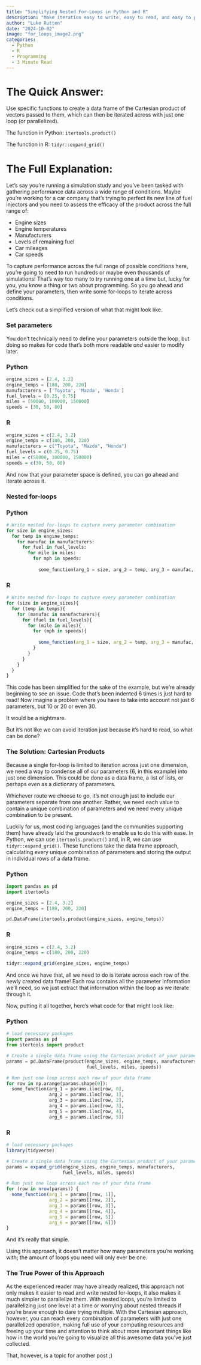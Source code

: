 ```yaml
---
title: "Simplifying Nested For-Loops in Python and R"
description: "Make iteration easy to write, easy to read, and easy to parallelize with these simple functions"
author: "Luke Rutten"
date: "2024-10-02"
image: "for_loops_image2.png"
categories:
  - Python
  - R
  - Programming
  - 3 Minute Read
---
```


# The Quick Answer:

Use specific functions to create a data frame of the Cartesian product of vectors passed to them, which can then be iterated across with just one loop (or parallelized).

The function in Python: `itertools.product()`

The function in R: `tidyr::expand_grid()`

# The Full Explanation:

Let's say you're running a simulation study and you've been tasked with gathering performance data across a wide range of conditions. Maybe you're working for a car company that's trying to perfect its new line of fuel injectors and you need to assess the efficacy of the product across the full range of:

-   Engine sizes
-   Engine temperatures
-   Manufacturers
-   Levels of remaining fuel
-   Car mileages
-   Car speeds

To capture performance across the full range of possible conditions here, you're going to need to run hundreds or maybe even thousands of simulations! That's way too many to try running one at a time but, lucky for you, you know a thing or two about programming. So you go ahead and define your parameters, then write some for-loops to iterate across conditions.

Let's check out a simplified version of what that might look like.

### Set parameters

You don't technically need to define your parameters outside the loop, but doing so makes for code that's both more readable *and* easier to modify later.

::: panel-tabset
### Python

```python
engine_sizes = [2.4, 3.2]
engine_temps = [180, 200, 220]
manufacturers = ['Toyota', 'Mazda', 'Honda']
fuel_levels = [0.25, 0.75]
miles = [50000, 100000, 150000]
speeds = [30, 50, 80]
```

### R

```r
engine_sizes = c(2.4, 3.2)
engine_temps = c(180, 200, 220)
manufacturers = c("Toyota", "Mazda", "Honda")
fuel_levels = c(0.25, 0.75)
miles = c(50000, 100000, 150000)
speeds = c(30, 50, 80)
```
:::

And now that your parameter space is defined, you can go ahead and iterate across it.

### Nested for-loops

::: panel-tabset
### Python

```python
# Write nested for-loops to capture every parameter combination
for size in engine_sizes:
  for temp in engine_temps:
    for manufac in manufacturers:
      for fuel in fuel_levels:
        for mile in miles:
          for mph in speeds:
        
            some_function(arg_1 = size, arg_2 = temp, arg_3 = manufac, arg_4 = fuel, arg_5 = mile, arg_6 = mph)
```

### R

```r
# Write nested for-loops to capture every parameter combination
for (size in engine_sizes){
  for (temp in temps){
    for (manufac in manufacturers){
      for (fuel in fuel_levels){
        for (mile in miles){
          for (mph in speeds){
        
            some_function(arg_1 = size, arg_2 = temp, arg_3 = manufac, arg_4 = fuel, arg_5 = mile, arg_6 = mph)
          }
        }
      }
    }
  }
}
```
:::

This code has been simplified for the sake of the example, but we're already beginning to see an issue. Code that's been indented 6 times is just hard to read! Now imagine a problem where you have to take into account not just 6 parameters, but 10 or 20 or even 30.

It would be a nightmare.

But it's not like we can avoid iteration just because it's hard to read, so what can be done?

### The Solution: Cartesian Products

Because a single for-loop is limited to iteration across just one dimension, we need a way to condense all of our parameters (6, in this example) into just one dimension. This could be done as a data frame, a list of lists, or perhaps even as a dictionary of parameters.

Whichever route we choose to go, it's not enough just to include our parameters separate from one another. Rather, we need each value to contain a unique combination of parameters and we need every unique combination to be present.

Luckily for us, most coding languages (and the communities supporting them) have already laid the groundwork to enable us to do this with ease. In Python, we can use `itertools.product()` and, in R, we can use `tidyr::expand_grid()`. These functions take the data frame approach, calculating every unique combination of parameters and storing the output in individual rows of a data frame.

::: panel-tabset
### Python

```python
import pandas as pd
import itertools
```

```python
engine_sizes = [2.4, 3.2]
engine_temps = [180, 200, 220]

pd.DataFrame(itertools.product(engine_sizes, engine_temps))
```

### R

```r
engine_sizes = c(2.4, 3.2)
engine_temps = c(180, 200, 220)

tidyr::expand_grid(engine_sizes, engine_temps)
```
:::

And once we have that, all we need to do is iterate across each row of the newly created data frame! Each row contains all the parameter information we'll need, so we just extract that information within the loop as we iterate through it.

Now, putting it all together, here's what code for that might look like:

::: panel-tabset
### Python

```python
# load necessary packages
import pandas as pd
from itertools import product

# Create a single data frame using the Cartesian product of your parameters
params = pd.DataFrame(product(engine_sizes, engine_temps, manufacturers,
                              fuel_levels, miles, speeds))

# Run just one loop across each row of your data frame
for row in np.arange(params.shape[0]):
  some_function(arg_1 = params.iloc[row, 0],
                arg_2 = params.iloc[row, 1],
                arg_3 = params.iloc[row, 2],
                arg_4 = params.iloc[row, 3],
                arg_5 = params.iloc[row, 4],
                arg_6 = params.iloc[row, 5])
```

### R

```r
# load necessary packages
library(tidyverse)

# Create a single data frame using the Cartesian product of your parameters
params = expand_grid(engine_sizes, engine_temps, manufacturers,
                     fuel_levels, miles, speeds)

# Run just one loop across each row of your data frame
for (row in nrow(params)) {
  some_function(arg_1 = params[[row, 1]],
                arg_2 = params[[row, 2]],
                arg_3 = params[[row, 3]],
                arg_4 = params[[row, 4]],
                arg_5 = params[[row, 5]]
                arg_6 = params[[row, 6]])
}
```
:::

And it's really that simple.

Using this approach, it doesn't matter how many parameters you're working with; the amount of loops you need will only ever be one.

### The True Power of this Approach

As the experienced reader may have already realized, this approach not only makes it easier to read and write nested for-loops, it also makes it much simpler to parallelize them. With nested loops, you're limited to parallelizing just one level at a time or worrying about nested threads if you're brave enough to dare trying multiple. With the Cartesian approach, however, you can reach every combination of parameters with just one parallelized operation, making full use of your computing resources and freeing up your time and attention to think about more important things like how in the world you're going to visualize all this awesome data you've just collected.

That, however, is a topic for another post ;)
